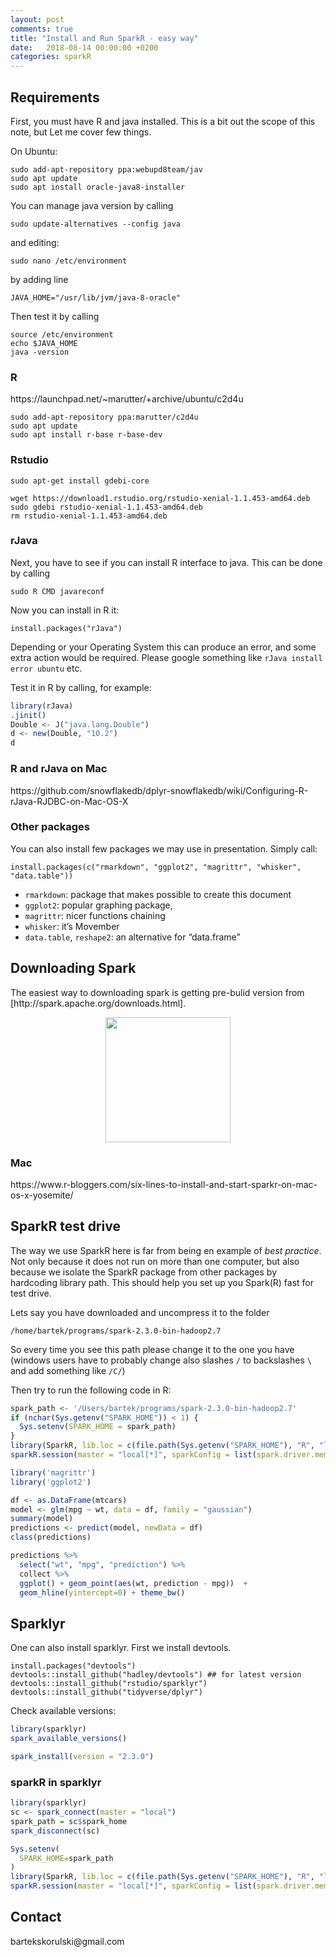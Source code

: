 ```yaml
---
layout: post
comments: true
title: "Install and Run SparkR - easy way"
date:   2018-08-14 00:00:00 +0200
categories: sparkR
---
```


## Requirements

First, you must have R and java installed. This is a bit 
out the scope of this note, but Let me cover few things.

On Ubuntu:
```
sudo add-apt-repository ppa:webupd8team/jav
sudo apt update
sudo apt install oracle-java8-installer
```

You can manage java version by calling
```
sudo update-alternatives --config java
```
and editing:
```
sudo nano /etc/environment
```
by adding line
```
JAVA_HOME="/usr/lib/jvm/java-8-oracle"
```
Then test it by calling
```
source /etc/environment
echo $JAVA_HOME
java -version
```

### R

https://launchpad.net/~marutter/+archive/ubuntu/c2d4u

```
sudo add-apt-repository ppa:marutter/c2d4u
sudo apt update
sudo apt install r-base r-base-dev
```

### Rstudio

```
sudo apt-get install gdebi-core

wget https://download1.rstudio.org/rstudio-xenial-1.1.453-amd64.deb
sudo gdebi rstudio-xenial-1.1.453-amd64.deb
rm rstudio-xenial-1.1.453-amd64.deb
```

### rJava

Next, you have to see if you can install R interface to java. This can
be done by calling
```
sudo R CMD javareconf
```

Now you can install in R it:
```
install.packages("rJava")
```

Depending or your Operating System this can produce an error, and some
extra action would be required. Please google something like `rJava
install error ubuntu` etc. 

Test it in R by calling, for example:
```r
library(rJava)
.jinit()
Double <- J("java.lang.Double")
d <- new(Double, "10.2")
d
```

### R and rJava on Mac

https://github.com/snowflakedb/dplyr-snowflakedb/wiki/Configuring-R-rJava-RJDBC-on-Mac-OS-X

### Other packages

You can also install few packages we may use in presentation. Simply call:

```
install.packages(c("rmarkdown", "ggplot2", "magrittr", "whisker", "data.table"))
```

* `rmarkdown`: package that makes possible to create this document
* `ggplot2`: popular graphing package,
* `magrittr`: nicer functions chaining
* `whisker`: it's Movember
* `data.table`, `reshape2`: an alternative for "data.frame"

## Downloading Spark

The easiest way to downloading spark is getting pre-bulid version from
[http://spark.apache.org/downloads.html]. 

<center>

<img src="pic3.png" height="200px"/> 

</center>

### Mac
https://www.r-bloggers.com/six-lines-to-install-and-start-sparkr-on-mac-os-x-yosemite/

## SparkR test drive

The way we use SparkR here is far from being en example of _best
practice_. Not only because it does not run on more than one computer,
but also because we isolate the SparkR package from other packages by
hardcoding library path. This should help you set up you Spark(R) fast
for test drive.

Lets say you have downloaded and uncompress it to the folder

`/home/bartek/programs/spark-2.3.0-bin-hadoop2.7`

So every time you see this path please change it to the one you have
(windows users have to probably change also slashes `/` to backslashes `\` and add something like `/C/`)


Then try to run the following code in R:
```r
spark_path <- '/Users/bartek/programs/spark-2.3.0-bin-hadoop2.7'
if (nchar(Sys.getenv("SPARK_HOME")) < 1) {
  Sys.setenv(SPARK_HOME = spark_path)
}
library(SparkR, lib.loc = c(file.path(Sys.getenv("SPARK_HOME"), "R", "lib")))
sparkR.session(master = "local[*]", sparkConfig = list(spark.driver.memory = "2g"))
```


```r
library('magrittr')
library('ggplot2')

df <- as.DataFrame(mtcars)
model <- glm(mpg ~ wt, data = df, family = "gaussian")
summary(model)
predictions <- predict(model, newData = df)
class(predictions)
```

```r
predictions %>%
  select("wt", "mpg", "prediction") %>%
  collect %>%
  ggplot() + geom_point(aes(wt, prediction - mpg))  +
  geom_hline(yintercept=0) + theme_bw()
```

## Sparklyr

One can also install sparklyr. First we install devtools.

```
install.packages("devtools")
devtools::install_github("hadley/devtools") ## for latest version
devtools::install_github("rstudio/sparklyr")
devtools::install_github("tidyverse/dplyr")
```

Check available versions:
```r
library(sparklyr)
spark_available_versions()
```

```r
spark_install(version = "2.3.0")
```

### sparkR in sparklyr

```r
library(sparklyr)
sc <- spark_connect(master = "local")
spark_path = sc$spark_home
spark_disconnect(sc)

Sys.setenv(
  SPARK_HOME=spark_path
)
library(SparkR, lib.loc = c(file.path(Sys.getenv("SPARK_HOME"), "R", "lib")))
sparkR.session(master = "local[*]", sparkConfig = list(spark.driver.memory = "2g"))
```

## Contact

bartekskorulski@gmail.com
